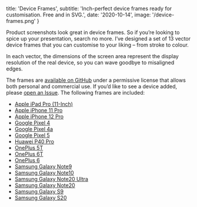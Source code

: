 

  title: 'Device Frames',
  subtitle:
    'Inch-perfect device frames ready for customisation. Free and in SVG.',
  date: '2020-10-14',
  image: '/device-frames.png'
}

<MarkdownContainer>
  <PostImage src='/device-frames.png' cover />
</MarkdownContainer>

<MarkdownContainer narrow>

Product screenshots look great in device frames. So if you’re looking to spice
up your presentation, search no more. I’ve designed a set of 13 vector device
frames that you can customise to your liking – from stroke to colour.

In each vector, the dimensions of the screen area represent the display resolution
of the real device, so you can wave goodbye to misaligned edges.

The frames are [available on GitHub](https://github.com/patrykmichalik/device-frames)
under a permissive license that allows both personal and commercial use. If
you’d like to see a device added, please [open an
Issue](https://github.com/patrykmichalik/device-frames/issues).
The following frames are included:

- [Apple iPad Pro (11-Inch)](<https://github.com/patrykmichalik/device-frames/blob/main/Apple%20iPad%20Pro%20(11-Inch).svg>)
- [Apple iPhone 11 Pro](https://github.com/patrykmichalik/device-frames/blob/main/Apple%20iPhone%2011%20Pro.svg)
- [Apple iPhone 12 Pro](https://github.com/patrykmichalik/device-frames/blob/main/Apple%20iPhone%2012%20Pro.svg)
- [Google Pixel 4](https://github.com/patrykmichalik/device-frames/blob/main/Google%20Pixel%204.svg)
- [Google Pixel 4a](https://github.com/patrykmichalik/device-frames/blob/main/Google%20Pixel%204a.svg)
- [Google Pixel 5](https://github.com/patrykmichalik/device-frames/blob/main/Google%20Pixel%205.svg)
- [Huawei P40 Pro](https://github.com/patrykmichalik/device-frames/blob/main/Huawei%20P40%20Pro.svg)
- [OnePlus 5T](https://github.com/patrykmichalik/device-frames/blob/main/OnePlus%205T.svg)
- [OnePlus 6T](https://github.com/patrykmichalik/device-frames/blob/main/OnePlus%206T.svg)
- [OnePlus 6](https://github.com/patrykmichalik/device-frames/blob/main/OnePlus%206.svg)
- [Samsung Galaxy Note9](https://github.com/patrykmichalik/device-frames/blob/main/Samsung%20Galaxy%20Note9.svg)
- [Samsung Galaxy Note10](https://github.com/patrykmichalik/device-frames/blob/main/Samsung%20Galaxy%20Note10.svg)
- [Samsung Galaxy Note20 Ultra](https://github.com/patrykmichalik/device-frames/blob/main/Samsung%20Galaxy%20Note20%20Ultra.svg)
- [Samsung Galaxy Note20](https://github.com/patrykmichalik/device-frames/blob/main/Samsung%20Galaxy%20Note20.svg)
- [Samsung Galaxy S9](https://github.com/patrykmichalik/device-frames/blob/main/Samsung%20Galaxy%20S9.svg)
- [Samsung Galaxy S20](https://github.com/patrykmichalik/device-frames/blob/main/Samsung%20Galaxy%20S20.svg)

</MarkdownContainer>
